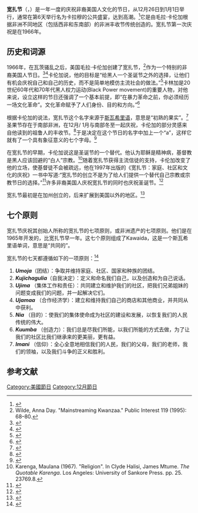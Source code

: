 {{Infobox holiday
|image        = Kwanzaa Candles-Kinara.svg
|caption      = 在一个{{link-en|基纳拉 (烛台)|kinara|基纳拉}}上的七根蜡烛，象征宽扎节的七个教义
|observedby   = [[非洲裔美国人|非洲裔美国人]]，[[非裔|非裔]]的一部分
|date         = 12月26日到1月1日
|celebrations = 团结<br />创新<br />信仰<br />奉献
|type         = 文化和民族
|significance = 庆祝非洲传统，团结和文化。
|relatedto    = [[泛非主义|泛非主义]]
|nickname     = 
}}
'''宽扎节'''（{{lang-en|Kwanzaa}}，{{IPAc-en|ˈ|k|w|ɑː|n|.|z|ə}}）是一年一度的庆祝非裔美国人文化的节日，从12月26日到1月1日举行，通常在第6天举行名为卡拉穆的公共盛宴，达到高潮。<ref name="Why Kwanzaa">{{cite web|url=https://www.youtube.com/watch?v=c-MY8I_kwJY&list=PLJMZrovNFcP-idSz-hriEx3xaSXWNtpBw&index=1&ab_channel=AHSSociety|work=[[Maulana_Karenga|Maulana Karenga]]|title=Why Kwanzaa Video|access-date=December 7, 2020|archive-date=2021-02-09|archive-url=https://web.archive.org/web/20210209034706/https://www.youtube.com/watch?v=c-MY8I_kwJY&list=PLJMZrovNFcP-idSz-hriEx3xaSXWNtpBw&index=1&ab_channel=AHSSociety|dead-url=no}}</ref>它是由毛拉·卡伦加根据非洲不同地区（包括西非和东南部）的非洲丰收节传统创造的。宽扎节第一次庆祝是在1966年。
== 历史和词源 ==
1966年，在瓦茨骚乱之后，美国毛拉·卡伦加创建了宽扎节，<ref>Wilde, Anna Day. "Mainstreaming Kwanzaa." Public Interest 119 (1995): 68–80.</ref>作为一个特别的非裔美国人节日。<ref name="Kwanzaa Date">{{cite news |url=https://select.nytimes.com/search/restricted/article?res=F00B1EFD395C0C738FDDAB0994DB484D81 |work=[[The_New_York_Times|The New York Times]] |title=The Evening Hours |date=December 30, 1983 |access-date=December 15, 2006 |first=Ron |last=Alexander}}</ref><ref>{{Cite web|url=https://townhall.com/tipsheet/marykatharineham/2005/12/27/my-rocky-relationship-with-kwanzaa-n685157|title=My Rocky Relationship With Kwanzaa|first=Mary Katharine|last=Ham|website=Townhall|access-date=2021-02-07|archive-date=2020-12-31|archive-url=https://web.archive.org/web/20201231142435/https://townhall.com/tipsheet/marykatharineham/2005/12/27/my-rocky-relationship-with-kwanzaa-n685157|dead-url=no}}</ref>卡伦加说，他的目标是“给黑人一个圣诞节之外的选择，让他们有机会庆祝自己和自己的历史，而不是简单地模仿主流社会的做法。”<ref>{{Cite web |url=http://media.www.brookhavencourier.com/media/storage/paper807/news/2008/11/24/News/Kwanzaa.Celebrates.Culture.Principles-3560412.shtml |title=Kwanzaa celebrates culture, principles |access-date=2021-02-07 |archive-date=2011-07-08 |archive-url=https://web.archive.org/web/20110708095122/http://media.www.brookhavencourier.com/media/storage/paper807/news/2008/11/24/News/Kwanzaa.Celebrates.Culture.Principles-3560412.shtml |dead-url=no }}</ref>卡林加是20世纪60年代和70年代黑人权力运动(Black Power movement)的重要人物，对他来说，设立这样的节日还强调了一个基本前提，即“在暴力革命之前，你必须经历一场文化革命”。文化革命赋予了人们身份、目的和方向。”<ref>{{cite book |first=Keith A. |last=Mayes |year=2009 |title=Kwanzaa: Black Power and the Making of the African-American Holiday Tradition |pages=63–65 |url=https://books.google.com/books?id=Vhgk72OGBRYC&pg=PA52 |isbn=978-0415998550 |access-date=December 27, 2015 |archive-date=2020-08-04 |archive-url=https://web.archive.org/web/20200804023627/https://books.google.com/books?id=Vhgk72OGBRYC&pg=PA52 |dead-url=no }}</ref>

根据卡伦加的说法，宽扎节这个名字来源于[[斯瓦希里语|斯瓦希里语]]，意思是“初熟的果实”。<ref>{{cite web |url=http://www.infoplease.com/spot/kwanzaa1.html |title=Kwanzaa – Honoring the values of ancient African cultures |author=Holly Hartman |publisher=Infoplease.com |access-date=October 25, 2017 |archive-date=2017-01-09 |archive-url=https://web.archive.org/web/20170109171613/http://www.infoplease.com/spot/kwanzaa1.html |dead-url=no }}</ref>圣果节存在于南部非洲，在12月/ 1月与南部冬至一起庆祝，卡伦加的部分灵感来自他读到的祖鲁人的丰收节。<ref>{{Cite book|url=https://books.google.com/books?id=QGCOAgAAQBAJ&pg=PA83|title=Kwanzaa: Black Power and the Making of the African-American Holiday Tradition|last=Mayes|first=Keith A.|year=2009|publisher=Routledge|isbn=9781135284008|pages=84|language=en|access-date=2021-02-07|archive-date=2020-08-04|archive-url=https://web.archive.org/web/20200804045602/https://books.google.com/books?id=QGCOAgAAQBAJ&pg=PA83|dead-url=no}}</ref>于是决定在这个节日的名字中加上一个“a”，这样它就有了一个具有象征意义的七个字母。<ref>{{Cite book |url=https://books.google.com/books?id=ZWCOAgAAQBAJ&pg=PA228 |title=Kwanzaa: Black Power and the Making of the African-American Holiday Tradition |last=Mayes |first=Keith A. |year=2009 |publisher=Routledge |isbn=9781135284015 |pages=228 |language=en |access-date=2021-02-07 |archive-date=2021-02-15 |archive-url=https://web.archive.org/web/20210215154008/https://books.google.com/books?id=ZWCOAgAAQBAJ&pg=PA228 |dead-url=no }}</ref>

在宽扎节的早期，卡伦加说这是圣诞节的一个替代。他认为耶稣是精神病，基督教是黑人应该回避的“白人”宗教。<ref>Karenga, Maulana (1967). "Religion". In Clyde Halisi, James Mtume. ''The Quotable Karenga''. Los Angeles: University of Sankore Press. pp. 25. 23769.8.</ref>随着宽扎节获得主流信徒的支持，卡伦加改变了他的立场，使基督徒不会被疏远，他在1997年出版的《宽扎节：家庭、社区和文化的庆祝》一书中写道:“宽扎节的创立不是为了给人们提供一个替代自己宗教或宗教节日的选择。”<ref>{{cite book | first=Maulana | last=Karenga | title=Kwanzaa: A Celebration of Family, Community and Culture | page=[https://archive.org/details/kwanzaacelebrati00kare_0/page/121 121] | publisher=University of Sankore Press | year=1997 | isbn=978-0943412214 | url=https://archive.org/details/kwanzaacelebrati00kare_0/page/121 }}</ref>许多非裔美国人庆祝宽扎节的同时也庆祝圣诞节。<ref>{{cite news | url=https://www.nytimes.com/1990/12/20/garden/in-blacks-homes-the-christmas-and-kwanzaa-spirits-meet.html?pagewanted=all | work=The New York Times | title=In Blacks' Homes, the Christmas and Kwanzaa Spirits Meet | first=Lena | last=Williams | date=December 20, 1990 | access-date=May 7, 2010 | archive-date=2021-03-08 | archive-url=https://web.archive.org/web/20210308214650/https://www.nytimes.com/1990/12/20/garden/in-blacks-homes-the-christmas-and-kwanzaa-spirits-meet.html?pagewanted=all | dead-url=no }}</ref>

宽扎节最初是在加州创立的，后来扩展到美国以外的地区。<ref name="Britannica">{{cite encyclopedia |url=https://www.britannica.com/topic/Kwanzaa |title=Kwanzaa – African-American Holiday |encyclopedia=Encyclopædia Britannica |publisher=Encyclopædia Britannica, inc. |access-date=2020-01-06 |quote=Although Kwanzaa is primarily an African American holiday, it has also come to be celebrated outside the United States, particularly in the Caribbean and other countries where there are large numbers of descendants of Africans. |archive-date=2021-01-05 |archive-url=https://web.archive.org/web/20210105095939/https://www.britannica.com/topic/Kwanzaa |dead-url=no }}</ref>
== 七个原则 ==
宽扎节庆祝其创始人所称的宽扎节的七项原则，或非洲遗产的七项原则。他们是在1965年开发的，比宽扎节早一年。这七个原则组成了Kawaida，这是一个斯瓦希里语单词，意思是“共同的”。

宽扎节的七天都遵循如下的一项原则：<ref>{{Cite web|url=http://www.officialkwanzaawebsite.org/NguzoSaba.shtml|title=Nguzo Saba|last=Karenga|first=Maulana|date=2008|website=The Official Kwanzaa Web Site|access-date=2017-12-30|archive-url=https://web.archive.org/web/20191231203612/http://officialkwanzaawebsite.org/NguzoSaba.shtml|archive-date=2019-12-31|url-status=yes}}</ref>

# '''''Umoja'''''（团结）：争取并维持家庭、社区、国家和种族的团结。
# '''''Kujichagulia'''''（自我决定）：定义和命名我们自己，以及创造和为自己说话。
# '''''Ujima''''' （集体工作和责任）：共同建立和维护我们的社区，把我们兄弟姐妹的问题变成我们的问题，并一起解决它们。
# '''''Ujamaa''''' （合作经济学）：建立和维持我们自己的商店和其他商业，并共同从中获利。
# '''''Nia''''' （目的）：使我们的集体使命成为社区的建设和发展，以恢复我们的人民传统的伟大。
# '''''Kuumba''''' （创造力）：我们总是尽我们所能，以我们所能的方式去做，为了让我们的社区比我们继承来的更美丽，更有益。
# '''''Imani''''' （信仰）：全心全意地相信我们的人民，我们的父母，我们的老师，我们的领袖，以及我们斗争的正义和胜利。

== 参考文献 ==
{{reflist}}

{{美國節日}}
[[Category:美國節日|Category:美國節日]]
[[Category:12月節日|Category:12月節日]]
